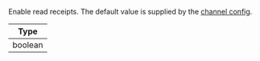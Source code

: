 Enable read receipts.
The default value is supplied by the [channel config](https://getstream.io/chat/docs/javascript/channel_features/).

| Type    |
| ------- |
| boolean |
